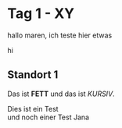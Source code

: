 # Tag 1 - XY

hallo maren, ich teste hier etwas

hi

## Standort 1

Das ist **FETT** und das ist *KURSIV*.

Dies ist ein Test  
und noch einer
Test Jana
